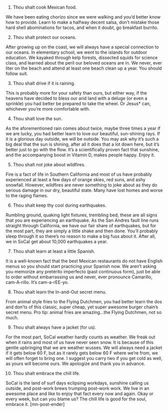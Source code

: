 1. Thou shalt cook Mexican food.
 
We have been eating chorizo since we were walking and you’d better know how to provide. Learn to make a halfway decent salsa, don’t mistake those hard shell abominations for tacos, and when it doubt, go breakfast burrito.
 
2. Thou shalt protect our oceans.
 
After growing up on the coast, we will always have a special connection to our oceans. In elementary school, we went to the islands for outdoor education. We kayaked through kelp forests, dissected squids for science class, and learned about the peril our beloved oceans are in. We never, ever liter on the beach and attend at least one beach clean up a year. You should follow suit.
 
3. Thou shalt drive if it is raining.
 
This is probably more for your safety than ours, but either way, if the heavens have decided to bless our arid land with a deluge (or even a sprinkle) you had better be prepared to take the wheel. Or Jesus* can, whichever you’re more comfortable with.
 
 
4. Thou shalt love the sun.
 
As the aforementioned rain comes about twice, maybe three times a year if we are lucky, you had better learn to love our beautiful, sun-shining rays. If it is a glorious day outside, we will be outside. You may ask why it’s such a big deal that the sun is shining, after all it does that a lot down here, but it’s better just to go with the flow. It’s a scientifically proven fact that sunshine, and the accompanying boost in Vitamin D, makes people happy. Enjoy it.
 
5. Thou shalt not joke about wildfires.
 
Fire is a fact of life in Southern California and most of us have probably experienced at least a few days of orange skies, red suns, and ashy snowfall. However, wildfires are never something to joke about as they do serious damage in our dry, beautiful state. Many have lost homes and worse to the raging flames.
 
 
6. Thou shalt keep thy cool during earthquakes.
 
Rumbling ground, quaking light fixtures, trembling bed, these are all signs that you are experiencing an earthquake. As the San Andres fault line runs straight through California, we have our fair share of earthquakes, but for the most part, they are simply a little shake and then done. You’ll probably sleep through it so there’s no reason to make a big fuss about it. After all, we in SoCal get about 10,000 earthquakes a year.
 
 
7. Thou shalt learn at least a little Spanish.
 
It is a well-known fact that the best Mexican restaurants do not have English menus so you should start practicing your Spanish now. We aren’t asking you memorize any pretérito imperfecto (past continuous form), just be able to order without embarrassing us and never, ever pronounce Camarillo, cam-A-rillo. It’s cam-a-rEE-yo. 
 
8. Thou shalt learn the In-and-Out secret menu.
 
From animal style fries to the Flying Dutchmen, you had better learn the dos and don’ts of this classic, super cheap, yet super awesome burger chain’s secret menu. Pro tip: animal fries are amazing…the Flying Dutchmen, not so much.
 
9. Thou shalt always have a jacket (for us).
 
For the most part, SoCal weather hardly counts as weather. We freak out when it rains and most of us have never seen snow. It is because of this gentle upbringing that we are weather wusses. We will always need a jacket if it gets below 60 F, but as it rarely gets below 60 F where we’re from, we will often forget to bring one. I suggest you carry two if you get cold as well, as yours will become ours. We apologize and thank you in advance.
 
10. Thou shalt embrace the chill life.
 
SoCal is the land of surf days eclipsing workdays, sunshine calling us outside, and post-work brews trumping post-work work. We live in an awesome place and like to enjoy that fact every now and again. Okay or every week, but can you blame us? The chill life is good for the soul, embrace it. [mn-post-ender] 
 
 
